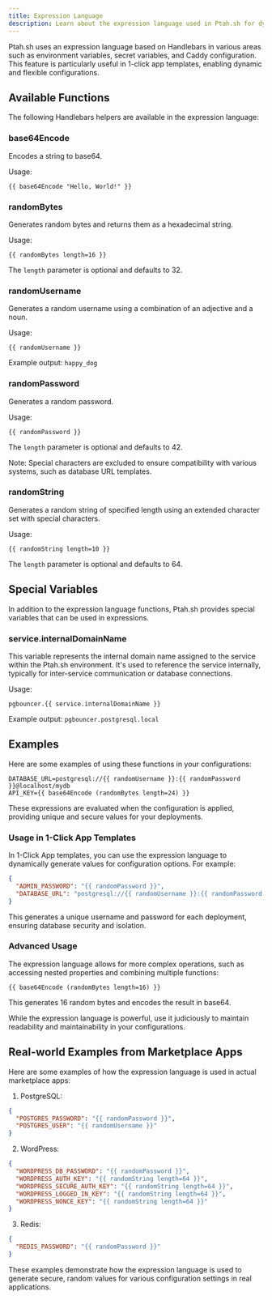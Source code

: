 ```yaml
---
title: Expression Language
description: Learn about the expression language used in Ptah.sh for dynamic configuration
---
```


Ptah.sh uses an expression language based on Handlebars in various areas such as environment variables, secret variables, and Caddy configuration. This feature is particularly useful in 1-click app templates, enabling dynamic and flexible configurations.

## Available Functions

The following Handlebars helpers are available in the expression language:

### base64Encode

Encodes a string to base64.

Usage:

```
{{ base64Encode "Hello, World!" }}
```

### randomBytes

Generates random bytes and returns them as a hexadecimal string.

Usage:

```
{{ randomBytes length=16 }}
```

The `length` parameter is optional and defaults to 32.

### randomUsername

Generates a random username using a combination of an adjective and a noun.

Usage:

```
{{ randomUsername }}
```

Example output: ```happy_dog```

### randomPassword

Generates a random password.

Usage:

```
{{ randomPassword }}
```

The `length` parameter is optional and defaults to 42.

Note: Special characters are excluded to ensure compatibility with various systems, such as database URL templates.

### randomString

Generates a random string of specified length using an extended character set with special characters.

Usage:

```
{{ randomString length=10 }}
```

The `length` parameter is optional and defaults to 64.

## Special Variables

In addition to the expression language functions, Ptah.sh provides special variables that can be used in expressions.

### service.internalDomainName

This variable represents the internal domain name assigned to the service within the Ptah.sh environment. It's used to reference the service internally, typically for inter-service communication or database connections.

Usage:

```
pgbouncer.{{ service.internalDomainName }}
```

Example output: ```pgbouncer.postgresql.local```

## Examples

Here are some examples of using these functions in your configurations:

```
DATABASE_URL=postgresql://{{ randomUsername }}:{{ randomPassword }}@localhost/mydb
API_KEY={{ base64Encode (randomBytes length=24) }}
```

These expressions are evaluated when the configuration is applied, providing unique and secure values for your deployments.

### Usage in 1-Click App Templates

In 1-Click App templates, you can use the expression language to dynamically generate values for configuration options. For example:

```json
{
  "ADMIN_PASSWORD": "{{ randomPassword }}",
  "DATABASE_URL": "postgresql://{{ randomUsername }}:{{ randomPassword }}@pg.{{ service.internalDomainName }}/mydb"
}
```

This generates a unique username and password for each deployment, ensuring database security and isolation.

### Advanced Usage

The expression language allows for more complex operations, such as accessing nested properties and combining multiple functions:

```
{{ base64Encode (randomBytes length=16) }}
```

This generates 16 random bytes and encodes the result in base64.

While the expression language is powerful, use it judiciously to maintain readability and maintainability in your configurations.

## Real-world Examples from Marketplace Apps

Here are some examples of how the expression language is used in actual marketplace apps:

1. PostgreSQL:
```json
{
  "POSTGRES_PASSWORD": "{{ randomPassword }}",
  "POSTGRES_USER": "{{ randomUsername }}"
}
```

2. WordPress:
```json
{
  "WORDPRESS_DB_PASSWORD": "{{ randomPassword }}",
  "WORDPRESS_AUTH_KEY": "{{ randomString length=64 }}",
  "WORDPRESS_SECURE_AUTH_KEY": "{{ randomString length=64 }}",
  "WORDPRESS_LOGGED_IN_KEY": "{{ randomString length=64 }}",
  "WORDPRESS_NONCE_KEY": "{{ randomString length=64 }}"
}
```

3. Redis:
```json
{
  "REDIS_PASSWORD": "{{ randomPassword }}"
}
```

These examples demonstrate how the expression language is used to generate secure, random values for various configuration settings in real applications.
